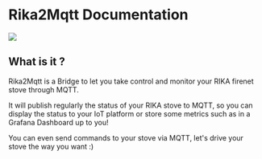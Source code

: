 # Rika2Mqtt Documentation

<Image src="./../assets/rika2mqtt-logo.png" rika2mqtt />

## What is it ?
Rika2Mqtt is a Bridge to let you take control and monitor your RIKA firenet stove through MQTT.

It will publish regularly the status of your RIKA stove to MQTT, so you can display the status to your IoT platform or store some metrics such as in a Grafana Dashboard up to you!

You can even send commands to your stove via MQTT, let's drive your stove the way you want :)
